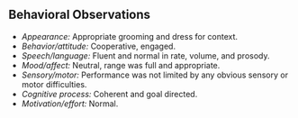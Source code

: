 ## Behavioral Observations

- *Appearance:* Appropriate grooming and dress for context.
- *Behavior/attitude:* Cooperative, engaged.
- *Speech/language:* Fluent and normal in rate, volume, and prosody.
- *Mood/affect:* Neutral, range was full and appropriate.
- *Sensory/motor:* Performance was not limited by any obvious sensory or motor difficulties.
- *Cognitive process:* Coherent and goal directed.
- *Motivation/effort:* Normal.
